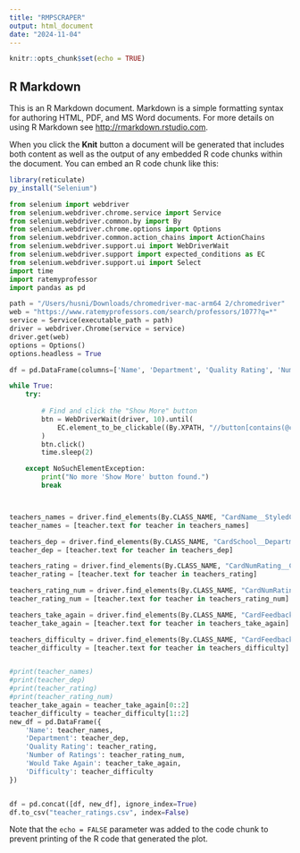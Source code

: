```yaml
---
title: "RMPSCRAPER"
output: html_document
date: "2024-11-04"
---
```


```r
knitr::opts_chunk$set(echo = TRUE)
```

## R Markdown

This is an R Markdown document. Markdown is a simple formatting syntax for authoring HTML, PDF, and MS Word documents. For more details on using R Markdown see <http://rmarkdown.rstudio.com>.

When you click the **Knit** button a document will be generated that includes both content as well as the output of any embedded R code chunks within the document. You can embed an R code chunk like this:

```r
library(reticulate)
py_install("Selenium")
```


```python
from selenium import webdriver
from selenium.webdriver.chrome.service import Service
from selenium.webdriver.common.by import By
from selenium.webdriver.chrome.options import Options
from selenium.webdriver.common.action_chains import ActionChains
from selenium.webdriver.support.ui import WebDriverWait
from selenium.webdriver.support import expected_conditions as EC
from selenium.webdriver.support.ui import Select
import time
import ratemyprofessor
import pandas as pd
```

```python
path = "/Users/husni/Downloads/chromedriver-mac-arm64 2/chromedriver"
web = "https://www.ratemyprofessors.com/search/professors/1077?q=*"
service = Service(executable_path = path)
driver = webdriver.Chrome(service = service)
driver.get(web)
options = Options()
options.headless = True

```



```python

df = pd.DataFrame(columns=['Name', 'Department', 'Quality Rating', 'Number of Ratings', 'Would Take Again', 'Difficulty'])
```

```python

while True:
    try:
        
        # Find and click the "Show More" button
        btn = WebDriverWait(driver, 10).until(
            EC.element_to_be_clickable((By.XPATH, "//button[contains(@class, 'PaginationButton')]"))
        )
        btn.click()
        time.sleep(2) 

    except NoSuchElementException:
        print("No more 'Show More' button found.")
        break




```


```python
teachers_names = driver.find_elements(By.CLASS_NAME, "CardName__StyledCardName-sc-1gyrgim-0")
teacher_names = [teacher.text for teacher in teachers_names]

teachers_dep = driver.find_elements(By.CLASS_NAME, "CardSchool__Department-sc-19lmz2k-0")
teacher_dep = [teacher.text for teacher in teachers_dep]

teachers_rating = driver.find_elements(By.CLASS_NAME, "CardNumRating__CardNumRatingNumber-sc-17t4b9u-2")
teacher_rating = [teacher.text for teacher in teachers_rating]

teachers_rating_num = driver.find_elements(By.CLASS_NAME, "CardNumRating__CardNumRatingCount-sc-17t4b9u-3")
teacher_rating_num = [teacher.text for teacher in teachers_rating_num]

teachers_take_again = driver.find_elements(By.CLASS_NAME, "CardFeedback__CardFeedbackNumber-lq6nix-2")
teacher_take_again = [teacher.text for teacher in teachers_take_again]

teachers_difficulty = driver.find_elements(By.CLASS_NAME, "CardFeedback__CardFeedbackNumber-lq6nix-2")
teacher_difficulty = [teacher.text for teacher in teachers_difficulty]


#print(teacher_names)
#print(teacher_dep)
#print(teacher_rating)
#print(teacher_rating_num)
teacher_take_again = teacher_take_again[0::2]
teacher_difficulty = teacher_difficulty[1::2]
new_df = pd.DataFrame({
    'Name': teacher_names,
    'Department': teacher_dep,
    'Quality Rating': teacher_rating,
    'Number of Ratings': teacher_rating_num,
    'Would Take Again': teacher_take_again,
    'Difficulty': teacher_difficulty
})


df = pd.concat([df, new_df], ignore_index=True)
df.to_csv("teacher_ratings.csv", index=False)
```


Note that the `echo = FALSE` parameter was added to the code chunk to prevent printing of the R code that generated the plot.
